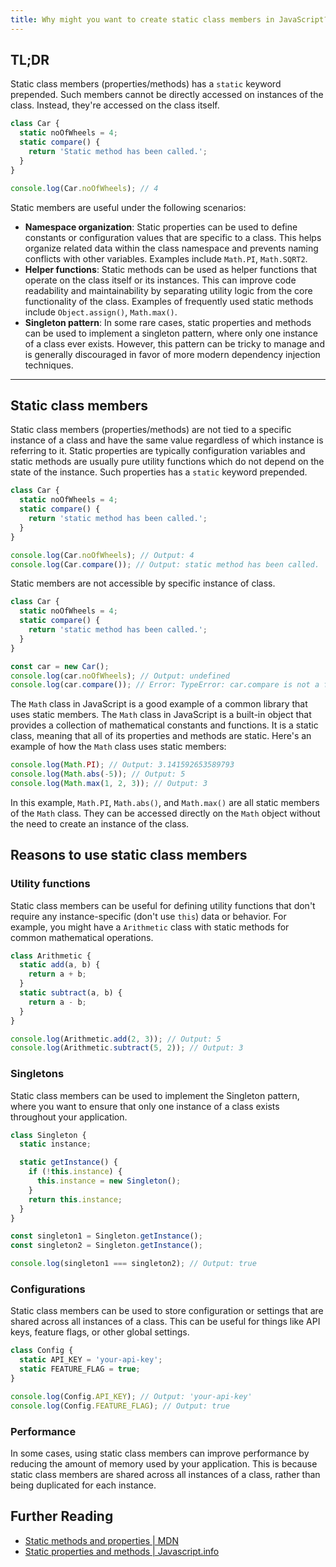 ```yaml
---
title: Why might you want to create static class members in JavaScript?
---
```


## TL;DR

Static class members (properties/methods) has a `static` keyword prepended. Such members cannot be directly accessed on instances of the class. Instead, they're accessed on the class itself.

```js
class Car {
  static noOfWheels = 4;
  static compare() {
    return 'Static method has been called.';
  }
}

console.log(Car.noOfWheels); // 4
```

Static members are useful under the following scenarios:

- **Namespace organization**: Static properties can be used to define constants or configuration values that are specific to a class. This helps organize related data within the class namespace and prevents naming conflicts with other variables. Examples include `Math.PI`, `Math.SQRT2`.
- **Helper functions**: Static methods can be used as helper functions that operate on the class itself or its instances. This can improve code readability and maintainability by separating utility logic from the core functionality of the class. Examples of frequently used static methods include `Object.assign()`, `Math.max()`.
- **Singleton pattern**: In some rare cases, static properties and methods can be used to implement a singleton pattern, where only one instance of a class ever exists. However, this pattern can be tricky to manage and is generally discouraged in favor of more modern dependency injection techniques.

---

## Static class members

Static class members (properties/methods) are not tied to a specific instance of a class and have the same value regardless of which instance is referring to it. Static properties are typically configuration variables and static methods are usually pure utility functions which do not depend on the state of the instance. Such properties has a `static` keyword prepended.

```js
class Car {
  static noOfWheels = 4;
  static compare() {
    return 'static method has been called.';
  }
}

console.log(Car.noOfWheels); // Output: 4
console.log(Car.compare()); // Output: static method has been called.
```

Static members are not accessible by specific instance of class.

```js
class Car {
  static noOfWheels = 4;
  static compare() {
    return 'static method has been called.';
  }
}

const car = new Car();
console.log(car.noOfWheels); // Output: undefined
console.log(car.compare()); // Error: TypeError: car.compare is not a function
```

The `Math` class in JavaScript is a good example of a common library that uses static members. The `Math` class in JavaScript is a built-in object that provides a collection of mathematical constants and functions. It is a static class, meaning that all of its properties and methods are static. Here's an example of how the `Math` class uses static members:

```js
console.log(Math.PI); // Output: 3.141592653589793
console.log(Math.abs(-5)); // Output: 5
console.log(Math.max(1, 2, 3)); // Output: 3
```

In this example, `Math.PI`, `Math.abs()`, and `Math.max()` are all static members of the `Math` class. They can be accessed directly on the `Math` object without the need to create an instance of the class.

## Reasons to use static class members

### Utility functions

Static class members can be useful for defining utility functions that don't require any instance-specific (don't use `this`) data or behavior. For example, you might have a `Arithmetic` class with static methods for common mathematical operations.

```js
class Arithmetic {
  static add(a, b) {
    return a + b;
  }
  static subtract(a, b) {
    return a - b;
  }
}

console.log(Arithmetic.add(2, 3)); // Output: 5
console.log(Arithmetic.subtract(5, 2)); // Output: 3
```

### Singletons

Static class members can be used to implement the Singleton pattern, where you want to ensure that only one instance of a class exists throughout your application.

```js
class Singleton {
  static instance;

  static getInstance() {
    if (!this.instance) {
      this.instance = new Singleton();
    }
    return this.instance;
  }
}

const singleton1 = Singleton.getInstance();
const singleton2 = Singleton.getInstance();

console.log(singleton1 === singleton2); // Output: true
```

### Configurations

Static class members can be used to store configuration or settings that are shared across all instances of a class. This can be useful for things like API keys, feature flags, or other global settings.

```js
class Config {
  static API_KEY = 'your-api-key';
  static FEATURE_FLAG = true;
}

console.log(Config.API_KEY); // Output: 'your-api-key'
console.log(Config.FEATURE_FLAG); // Output: true
```

### Performance

In some cases, using static class members can improve performance by reducing the amount of memory used by your application. This is because static class members are shared across all instances of a class, rather than being duplicated for each instance.

## Further Reading

- [Static methods and properties | MDN](https://developer.mozilla.org/en-US/docs/Web/JavaScript/Reference/Classes/static)
- [Static properties and methods | Javascript.info](https://javascript.info/static-properties-methods)
